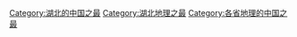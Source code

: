 [[Category:湖北的中国之最|Category:湖北的中国之最]]
[[Category:湖北地理之最|Category:湖北地理之最]]
[[Category:各省地理的中国之最|Category:各省地理的中国之最]]